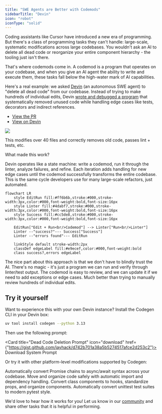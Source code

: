 ```yaml
---
title: "SWE Agents are Better with Codemods"
sidebarTitle: "Devin"
icon: "robot"
iconType: "solid"
---
```


Coding assistants like Cursor have introduced a new era of programming. But there's a class of programming tasks they can't handle: large-scale, systematic modifications across large codebases. You wouldn't ask an AI to delete all dead code or reorganize your entire component hierarchy - the tooling just isn't there.

That's where codemods come in. A codemod is a program that operates on your codebase, and when you give an AI agent the ability to write and execute them, these tasks fall below the high-water mark of AI capabilities.

Here's a real example: we asked [Devin](https://docs.devin.ai/get-started/devin-intro) (an autonomous SWE agent) to "delete all dead code" from our codebase. Instead of trying to make hundreds of individual edits, Devin [wrote and debugged a program](https://github.com/codegen-sh/codegen/pull/660/files#diff-199b0c459adf1639f664fed248fa48bb640412aeacbe61cd89475d6598284b5f) that systematically removed unused code while handling edge cases like tests, decorators and indirect references.

- [View the PR](https://github.com/codegen-sh/codegen/pull/660)
- [View on Devin](app.devin.ai/sessions/a49eac87da644fa9ac1144fe130b847e)

<Frame caption="Devin edits a codemod in response to linter errors">
    <img src="/images/devin-edits-codemod.png" />
</Frame>

This modifies over 40 files and correctly removes old code, passes lint + tests, etc.

What made this work?

Devin operates like a state machine: write a codemod, run it through the linter, analyze failures, and refine. Each iteration adds handling for new edge cases until the codemod successfully transforms the entire codebase. This is the same cycle developers use for many large-scale refactors, just automated.

```mermaid
flowchart LR
    style EditRun fill:#ff6b6b,stroke:#000,stroke-width:3px,color:#000,font-weight:bold,font-size:16px
    style Linter fill:#4dabf7,stroke:#000,stroke-width:3px,color:#000,font-weight:bold,font-size:16px
    style Success fill:#cc5de8,stroke:#000,stroke-width:3px,color:#000,font-weight:bold,font-size:16px
    
    EditRun["Edit + Run<br/>Codemod"] --> Linter["Run<br/>Linter"]
    Linter --"success?"--- Success["Success"]
    Linter --"errors found"--- EditRun
    
    linkStyle default stroke-width:2px
    classDef edgeLabel fill:#e9ecef,color:#000,font-weight:bold
    class success?,errors edgeLabel
```

The nice part about this approach is that we don't have to blindly trust the AI. There's no magic - it's just a program we can run and verify through linter/test output. The codemod is easy to review, and we can update it if we need to add exceptions or edge cases. Much better than trying to manually review hundreds of individual edits.

## Try it yourself

Want to experience this with your own Devin instance? Install the Codegen CLI in your Devin box:

```bash
uv tool install codegen --python 3.13
```

Then use the following prompt:

<Card title="Dead Code Deletion Prompt" icon="download" href={"https://gist.github.com/jayhack/d742b701a38a5b5274517afce2d253c2"}>
  Download System Prompt
</Card>

Or try it with other platform-level modifications supported by Codegen:

<CardGroup cols={2}>
  <Card
    title="Convert Promises"
    icon="code-merge"
    href="/tutorials/promise-to-async-await"
  >
    Automatically convert Promise chains to async/await syntax across your codebase.
  </Card>
  <Card
    title="Organize Code"
    icon="folder-tree"
    href="/tutorials/organize-your-codebase"
  >
    Move and organize code safely with automatic import and dependency handling.
  </Card>
  <Card
    title="Modernize React"
    icon="react"
    iconType="brands"
    href="/tutorials/react-modernization"
  >
    Convert class components to hooks, standardize props, and organize components.
  </Card>
  <Card
    title="Migrate Tests"
    icon="vial"
    href="/tutorials/unittest-to-pytest"
  >
    Automatically convert unittest test suites to modern pytest style.
  </Card>
</CardGroup>

We'd love to hear how it works for you! Let us know in our [community](https://community.codegen.com) and share other tasks that it is helpful in performing.